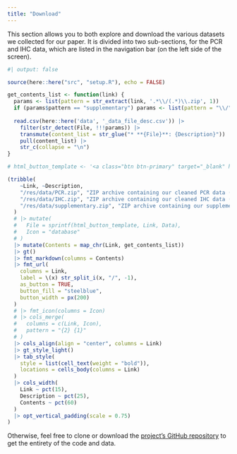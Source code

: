 ```yaml
---
title: "Download"
---
```


This section allows you to both explore and download the various datasets we collected for our paper. 
It is divided into two sub-sections, for the PCR and IHC data, which are listed in the navigation bar (on the left side of the screen).

```r
#| output: false

source(here::here("src", "setup.R"), echo = FALSE)
```

```r
get_contents_list <- function(link) {
  params <- list(pattern = str_extract(link, '.*\\/(.*)\\.zip', 1))
  if (params$pattern == "supplementary") params <- list(pattern = "\\/", negate = TRUE)
  
  read.csv(here::here('data', '_data_file_desc.csv')) |> 
    filter(str_detect(File, !!!params)) |> 
    transmute(content_list = str_glue("* **{File}**: {Description}")) |> 
    pull(content_list) |> 
    str_c(collapse = "\n")
}

# html_button_template <- '<a class="btn btn-primary" target="_blank" href="%s">%s.zip</a>'

(tribble(
    ~Link, ~Description,
    "/res/data/PCR.zip", "ZIP archive containing our cleaned PCR data (long format).",
    "/res/data/IHC.zip", "ZIP archive containing our cleaned IHC data (long format).",
    "/res/data/supplementary.zip", "ZIP archive containing our supplementary data."
  )
  # |> mutate(
  #   File = sprintf(html_button_template, Link, Data),
  #   Icon = "database"
  # )
  |> mutate(Contents = map_chr(Link, get_contents_list))
  |> gt()
  |> fmt_markdown(columns = Contents)
  |> fmt_url(
    columns = Link,
    label = \(x) str_split_i(x, "/", -1),
    as_button = TRUE,
    button_fill = "steelblue",
    button_width = px(200)
  )
  # |> fmt_icon(columns = Icon)
  # |> cols_merge(
  #   columns = c(Link, Icon),
  #   pattern = "{2} {1}"
  # )
  |> cols_align(align = "center", columns = Link)
  |> gt_style_light()
  |> tab_style(
    style = list(cell_text(weight = "bold")),
    locations = cells_body(columns = Link)
  )
  |> cols_width(
    Link ~ pct(15),
    Description ~ pct(25),
    Contents ~ pct(60)
  )
  |> opt_vertical_padding(scale = 0.75)
)
```

Otherwise, feel free to clone or download the [project's GitHub repository](https://github.com/ma-riviere/DE-AoP-23) to get the entirety of the code and data.
